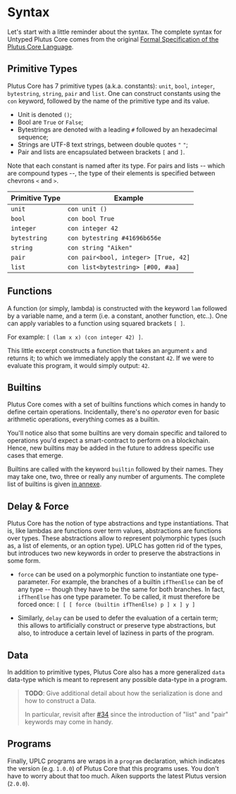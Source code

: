 # Syntax

Let's start with a little reminder about the syntax. The complete syntax for Untyped Plutus Core comes from the original [Formal Specification of the Plutus Core Language](/resources/plutus-core-specification.pdf).

## Primitive Types

Plutus Core has 7 primitive types (a.k.a. constants): `unit`, `bool`, `integer`, `bytestring`, `string`, `pair` and `list`.
One can construct constants using the `con` keyword, followed by the name of the primitive type and its value.

- Unit is denoted `()`;
- Bool are `True` or `False`;
- Bytestrings are denoted with a leading `#` followed by an hexadecimal sequence;
- Strings are UTF-8 text strings, between double quotes `"` `"`;
- Pair and lists are encapsulated between brackets `[` and `]`.

Note that each constant is named after its type. For pairs and lists -- which are compound types --, the type of their elements is specified between chevrons `<` and `>`.

| Primitive Type | Example                              |
| -------------- | ------------------------------------ |
| `unit`         | `con unit ()`                        |
| `bool`         | `con bool True`                      |
| `integer`      | `con integer 42`                     |
| `bytestring`   | `con bytestring #41696b656e`         |
| `string`       | `con string "Aiken"`                 |
| `pair`         | `con pair<bool, integer> [True, 42]` |
| `list`         | `con list<bytestring> [#00, #aa]`    |

## Functions

A function (or simply, lambda) is constructed with the keyword `lam` followed
by a variable name, and a term (i.e. a constant, another function, etc..). One
can apply variables to a function using squared brackets `[ ]`.

For example: `[ (lam x x) (con integer 42) ]`.

This little excerpt constructs a function that takes an argument `x` and returns
it; to which we immediately apply the constant `42`. If we were to evaluate this
program, it would simply output: `42`.

## Builtins

Plutus Core comes with a set of builtins functions which comes in handy to
define certain operations. Incidentally, there's no _operator_ even for basic
arithmetic operations, everything comes as a builtin.

You'll notice also that some builtins are very domain specific and tailored to
operations you'd expect a smart-contract to perform on a blockchain. Hence, new
builtins may be added in the future to address specific use cases that emerge.

Builtins are called with the keyword `builtin` followed by their names. They may
take one, two, three or really any number of arguments. The complete list of builtins
is given [in annexe](./builtins.md).

## Delay & Force

Plutus Core has the notion of type abstractions and type instantiations. That is, like lambdas are functions over term values, abstractions are functions over types. These abstractions allow to represent polymorphic types (such as, a list of elements, or an option type). UPLC has gotten rid of the types, but introduces two new keywords in order to preserve the abstractions in some form.

- `force` can be used on a polymorphic function to instantiate one type-parameter. For example, the branches of a builtin `ifThenElse` can be of any type -- though they have to be the same for both branches. In fact, `ifThenElse` has one type parameter. To be called, it must therefore be forced once: `[ [ [ force (builtin ifThenElse) p ] x ] y ]`

- Similarly, `delay` can be used to defer the evaluation of a certain term; this allows to artificially construct or preserve type abstractions, but also, to introduce a certain level of laziness in parts of the program.

## Data

In addition to primitive types, Plutus Core also has a more generalized `data`
data-type which is meant to represent any possible data-type in a program.

> **TODO**: Give additional detail about how the serialization is done and how
> to construct a Data.
>
> In particular, revisit after [#34](https://github.com/txpipe/aiken/issues/34)
> since the introduction of "list" and "pair" keywords may come in handy.

## Programs

Finally, UPLC programs are wraps in a `program` declaration, which indicates
the version (e.g. `1.0.0`) of Plutus Core that this programs uses. You don't
have to worry about that too much. Aiken supports the latest Plutus version
(`2.0.0`).
